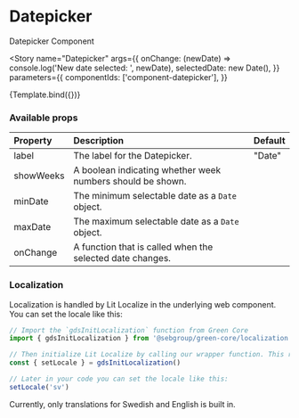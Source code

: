 

<Meta title="Components/Datepicker" component={Datepicker} />

# Datepicker

Datepicker Component

<Story
  name="Datepicker"
  args={{
    onChange: (newDate) => console.log('New date selected: ', newDate),
    selectedDate: new Date(),
  }}
  parameters={{
    componentIds: ['component-datepicker'],
  }}
>
  {Template.bind({})}
</Story>

### Available props

| Property       | Description                                                         | Default |
| :------------- | :------------------------------------------------------------------ | :------ |
| label          | The label for the Datepicker.                                       | "Date"  |
| showWeeks      | A boolean indicating whether week numbers should be shown.          |         |
| minDate        | The minimum selectable date as a `Date` object.                     |         |
| maxDate        | The maximum selectable date as a `Date` object.                     |         |
| onChange       | A function that is called when the selected date changes.           |         |


### Localization

Localization is handled by Lit Localize in the underlying web component. You can set the locale like this:

```ts
// Import the `gdsInitLocalization` function from Green Core
import { gdsInitLocalization } from '@sebgroup/green-core/localization'

// Then initialize Lit Localize by calling our wrapper function. This returns a `setLocale` function which you can use to set the locale.
const { setLocale } = gdsInitLocalization()

// Later in your code you can set the locale like this:
setLocale('sv')
```

Currently, only translations for Swedish and English is built in.
